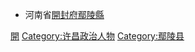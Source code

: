 *河南省[[開封府|開封府]][[鄢陵縣|鄢陵縣]]
[[Category:清朝河南知縣|開]]
[[Category:许昌政治人物|Category:许昌政治人物]]
[[Category:鄢陵县|Category:鄢陵县]]